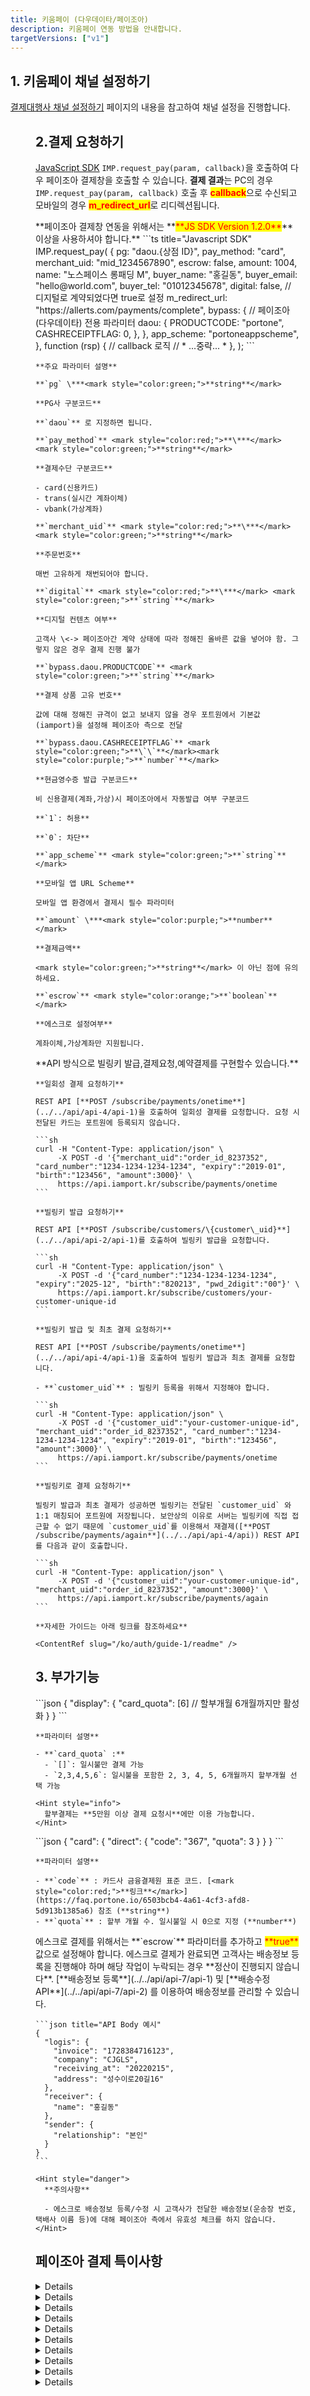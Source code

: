 ```yaml
---
title: 키움페이 (다우데이타/페이조아)
description: 키움페이 연동 방법을 안내합니다.
targetVersions: ["v1"]
---
```



## 1. 키움페이 채널 설정하기

[결제대행사 채널 설정하기](../../ready/readme#3-결제대행사-채널-설정하기) 페이지의 내용을 참고하여 채널 설정을 진행합니다.

<Figure src="/gitbook-assets/ko/screenshot 2022-06-05 11.53.10.png" />

## 2.결제 요청하기

[JavaScript SDK](../../sdk/javascript-sdk-old/readme) `IMP.request_pay(param, callback)`을 호출하여 다우 페이조아 결제창을 호출할 수 있습니다. **결제 결과**는 PC의 경우 `IMP.request_pay(param, callback)` 호출 후 <mark style="color:red;">**callback**</mark>으로 수신되고 모바일의 경우 <mark style="color:red;">**m\_redirect\_url**</mark>로 리디렉션됩니다.

<Hint style="warning">
  **페이조아 결제창 연동을 위해서는 **<mark style="color:red;">**JS SDK Version 1.2.0**</mark>** 이상을 사용하셔야 합니다.**
</Hint>

<Tabs>
  <Tab title="인증결제창 요청">
    ```ts title="Javascript SDK"
    IMP.request_pay(
      {
        pg: "daou.{상점 ID}",
        pay_method: "card",
        merchant_uid: "mid_1234567890",
        escrow: false,
        amount: 1004,
        name: "노스페이스 롱패딩 M",
        buyer_name: "홍길동",
        buyer_email: "hello@world.com",
        buyer_tel: "01012345678",
        digital: false, // 디지털로 계약되었다면 true로 설정
        m_redirect_url: "https://allerts.com/payments/complete",
        bypass: {
          // 페이조아(다우데이타) 전용 파라미터
          daou: {
            PRODUCTCODE: "portone",
            CASHRECEIPTFLAG: 0,
          },
        },
        app_scheme: "portoneappscheme",
      },
      function (rsp) {
        // callback 로직
        // * ...중략... *
      },
    );
    ```

    **주요 파라미터 설명**

    **`pg` \***<mark style="color:green;">**string**</mark>

    **PG사 구분코드**

    **`daou`** 로 지정하면 됩니다.

    **`pay_method`** <mark style="color:red;">**\***</mark> <mark style="color:green;">**string**</mark>

    **결제수단 구분코드**

    - card(신용카드)
    - trans(실시간 계좌이체)
    - vbank(가상계좌)

    **`merchant_uid`** <mark style="color:red;">**\***</mark> <mark style="color:green;">**string**</mark>

    **주문번호**

    매번 고유하게 채번되어야 합니다.

    **`digital`** <mark style="color:red;">**\***</mark> <mark style="color:green;">**`string`**</mark>

    **디지털 컨텐츠 여부**

    고객사 \<-> 페이조아간 계약 상태에 따라 정해진 올바른 값을 넣어야 함. 그렇지 않은 경우 결제 진행 불가

    **`bypass.daou.PRODUCTCODE`** <mark style="color:green;">**`string`**</mark>

    **결제 상품 고유 번호**

    값에 대해 정해진 규격이 없고 보내지 않을 경우 포트원에서 기본값(iamport)을 설정해 페이조아 측으로 전달

    **`bypass.daou.CASHRECEIPTFLAG`** <mark style="color:green;">**\`\`**</mark><mark style="color:purple;">**`number`**</mark>

    **현금영수증 발급 구분코드**

    비 신용결제(계좌,가상)시 페이조아에서 자동발급 여부 구분코드

    **`1`: 허용**

    **`0`: 차단**

    **`app_scheme`** <mark style="color:green;">**`string`**</mark>

    **모바일 앱 URL Scheme**

    모바일 앱 환경에서 결제시 필수 파라미터

    **`amount` \***<mark style="color:purple;">**number**</mark>

    **결제금액**

    <mark style="color:green;">**string**</mark> 이 아닌 점에 유의하세요.

    **`escrow`** <mark style="color:orange;">**`boolean`**</mark>

    **에스크로 설정여부**

    계좌이체,가상계좌만 지원됩니다.
  </Tab>

  <Tab title="비 인증 API 요청">
    **API 방식으로 빌링키 발급,결제요청,예약결제를 구현할수 있습니다.**

    **일회성 결제 요청하기**

    REST API [**POST /subscribe/payments/onetime**](../../api/api-4/api-1)을 호출하여 일회성 결제를 요청합니다. 요청 시 전달된 카드는 포트원에 등록되지 않습니다.

    ```sh
    curl -H "Content-Type: application/json" \
         -X POST -d '{"merchant_uid":"order_id_8237352", "card_number":"1234-1234-1234-1234", "expiry":"2019-01", "birth":"123456", "amount":3000}' \
         https://api.iamport.kr/subscribe/payments/onetime
    ```

    **빌링키 발급 요청하기**

    REST API [**POST /subscribe/customers/\{customer\_uid}**](../../api/api-2/api-1)를 호출하여 빌링키 발급을 요청합니다.

    ```sh
    curl -H "Content-Type: application/json" \
         -X POST -d '{"card_number":"1234-1234-1234-1234", "expiry":"2025-12", "birth":"820213", "pwd_2digit":"00"}' \
         https://api.iamport.kr/subscribe/customers/your-customer-unique-id
    ```

    **빌링키 발급 및 최초 결제 요청하기**

    REST API [**POST /subscribe/payments/onetime**](../../api/api-4/api-1)을 호출하여 빌링키 발급과 최초 결제를 요청합니다.

    - **`customer_uid`** : 빌링키 등록을 위해서 지정해야 합니다.

    ```sh
    curl -H "Content-Type: application/json" \
         -X POST -d '{"customer_uid":"your-customer-unique-id", "merchant_uid":"order_id_8237352", "card_number":"1234-1234-1234-1234", "expiry":"2019-01", "birth":"123456", "amount":3000}' \
         https://api.iamport.kr/subscribe/payments/onetime
    ```

    **빌링키로 결제 요청하기**

    빌링키 발급과 최초 결제가 성공하면 빌링키는 전달된 `customer_uid` 와 1:1 매칭되어 포트원에 저장됩니다. 보안상의 이유로 서버는 빌링키에 직접 접근할 수 없기 때문에 `customer_uid`를 이용해서 재결제([**POST /subscribe/payments/again**](../../api/api-4/api)) REST API를 다음과 같이 호출합니다.

    ```sh
    curl -H "Content-Type: application/json" \
         -X POST -d '{"customer_uid":"your-customer-unique-id", "merchant_uid":"order_id_8237352", "amount":3000}' \
         https://api.iamport.kr/subscribe/payments/again
    ```

    **자세한 가이드는 아래 링크를 참조하세요**

    <ContentRef slug="/ko/auth/guide-1/readme" />
  </Tab>
</Tabs>

## 3. 부가기능

<Tabs>
  <Tab title="할부개월수 설정">
    ```json
    {
      "display": {
        "card_quota": [6] // 할부개월 6개월까지만 활성화
      }
    }
    ```

    **파라미터 설명**

    - **`card_quota` :**
      - `[]`: 일시불만 결제 가능
      - `2,3,4,5,6`: 일시불을 포함한 2, 3, 4, 5, 6개월까지 할부개월 선택 가능

    <Hint style="info">
      할부결제는 **5만원 이상 결제 요청시**에만 이용 가능합니다.
    </Hint>
  </Tab>

  <Tab title="카드사 모듈 바로 호출">
    ```json
    {
      "card": {
        "direct": {
          "code": "367",
          "quota": 3
        }
      }
    }
    ```

    **파라미터 설명**

    - **`code`** : 카드사 금융결제원 표준 코드. [<mark style="color:red;">**링크**</mark>](https://faq.portone.io/6503bcb4-4a61-4cf3-afd8-5d913b1385a6) 참조 (**string**)
    - **`quota`** : 할부 개월 수. 일시불일 시 0으로 지정 (**number**)
  </Tab>

  <Tab title="에스크로 결제">
    에스크로 결제를 위해서는 **`escrow`** 파라미터를 추가하고 <mark style="color:red;">**true**</mark> 값으로 설정해야 합니다. 에스크로 결제가 완료되면 고객사는 배송정보 등록을 진행해야 하며 해당 작업이 누락되는 경우 **정산이 진행되지 않습니다**. [**배송정보 등록**](../../api/api-7/api-1) 및 [**배송수정 API**](../../api/api-7/api-2) 를 이용하여 배송정보를 관리할 수 있습니다.

    ```json title="API Body 예시"
    {
      "logis": {
        "invoice": "1728384716123",
        "company": "CJGLS",
        "receiving_at": "20220215",
        "address": "성수이로20길16"
      },
      "receiver": {
        "name": "홍길동"
      },
      "sender": {
        "relationship": "본인"
      }
    }
    ```

    <Hint style="danger">
      **주의사항**

      - 에스크로 배송정보 등록/수정 시 고객사가 전달한 배송정보(운송장 번호, 택배사 이름 등)에 대해 페이조아 측에서 유효성 체크를 하지 않습니다.
    </Hint>
  </Tab>
</Tabs>

## 페이조아 결제 특이사항

<Details>
  <p slot="summary">PC 결제는 `success`, 모바일 결제는 `imp_success` 전달</p>

  PC와 모바일에서 결제창이 각기 다른 방식으로 호출되기 때문에, 결제 후속 프로세스에도 차이가 있습니다. PC 결제의 경우 페이조아 결제창이 iframe 방식으로 호출되기 때문에 결제 프로세스 완료 후 콜백 함수(`IMP.request_pay` 함수 호출시 전달한 두 번째 파라미터)가 호출되지만, 모바일 결제의 경우 페이조아 결제창이 페이조아 URL로 리디렉션되기 때문에 결제 프로세스 완료 후 지정 된 URL(`m_redirect_url`)로 302 리디렉션 됩니다. 이때 결제 실패/성공 여부를 의미하는 파라미터가 전달되는데, PC 결제시에는 `success`, 모바일 결제시에는 `imp_success`로 서로 다른 이름의 파라미터가 전달되어 주의가 요구됩니다. 정리해보면 아래와 같습니다.

  - \[PC결제] iframe → 콜백 함수 호출 → 콜백 함수로 전달되는 response 객체에 `success` 키 값으로 전달

    ```tsx
    IMP.request_pay(
      {
        // 중략
      },
      function (response) {
        const { success } = response; // 결제 성공 또는 실패 여부
        if (success) {
          // 결제 성공 시 프로세스
        } else {
          // 결제 실패 시 프로세스
        }
      },
    );
    ```

  - \[모바일 결제] 리디렉션 → m\_redirect\_url로 302 리디렉션 → `imp_success` 쿼리 파라미터 전달

    ```text
    /**
     * m_redirect_url을 https://myservice.com/payments/complete로 설정한 후
     * 결제 프로세스 종료 됐을때 302 리디렉션 되는 URL 예시
     */
    https://myservice.com/payments/complete?**imp_success=true**&imp_uid=imp1234567890&merchant_uid=mid_123467890
    ```

  **`imp_success`와 `success`는 deprecated**

  하지만 애초에 `imp_success` 파라미터든 `success` 파라미터는 deprecated 되었기 때문에 해당 파라미터를 기반으로 결제 실패/성공 여부를 판단하시면 안 됩니다. 해당 파라미터는 단순히 포트원 → 고객사 클라이언트로 응답되는 시기의 결제 실패/성공 여부를 내려주는데, 이 값은 페이조아 → 포트원으로 결제 결과 통지 → 포트원 DB 업데이트가 완료된 시점이어야지만 정확하다고 볼 수 있습니다.

  그런데 **페이조아 → 포트원으로의 결제 결과가 전달 → 포트원 DB 업데이트와 포트원 → 고객사 클라이언트로의 응답이 비동기로 동작**하기 때문에 **실제로는 결제가 정상적으로 완료된 경우에도 아직 포트원 DB에 업데이트가 안 된 시점이라 고객사 클라이언트로 응답되는 `imp_success` 또는 `success` 파라미터가 `false`일 수** 있습니다.

  따라서 포트원 → 고객사 클라이언트로 응답되는 결과 데이터 중 신뢰할 수 있는 값은 오로지 포트원 주문 번호(`imp_uid`)와 고객사 주문 번호(`merchant_uid`)이며, 이 값을 고객사 서버로 전달해 포트원 결제내역 조회 API([GET /payments/\{imp\_uid}](https://api.iamport.kr/#!/payments/getPaymentByImpUid))를 호출한 결과(`status`)를 보고 결제 실패(`failed`)/성공(`paid`) 여부를 판단하시길 바랍니다.
</Details>

<Details>
  <p slot="summary">사파리 브라우저 - 하나카드 / NH앱캐시 결제 시 세션 관련 이슈 존재</p>

  사파리 브라우저에서 하나카드 / NH앱캐시(계좌이체) 결제 시 아래와 같이 `세션 유효기간이 초과되어 카드사와 연결이 종료되었습니다`와 같은 메시지가 렌더링되며 더 이상 결제가 불가능한 이슈가 있습니다.

  <img src="/gitbook-assets/ko/image (116).png" alt="참고이미지" data-size="original" />

  이러한 현상을 겪으시는 경우, 사파리 환경설정에서 아래와 같이 `크로스 사이트 추적 방지` 해제 및 `모든 쿠키 차단`이 모두 해제되어 있는지 확인해 보시고, 모두 해제 후 다시 시도해보시길 바랍니다.

  <img src="/gitbook-assets/ko/image (159).png" alt="참고이미지" data-size="original" />
</Details>

<Details>
  <p slot="summary">사파리/파이어폭스 브라우저 - BC카드 결제시 이슈 존재</p>

  신용카드 결제창에서 BC카드 선택 후 다음 버튼 클릭시 "지불에 실패하였습니다"라는 알림창이 뜨면서 더 이상 진행되지 않는 이슈가 있습니다. 다른 브라우저(크롬, 오페라, 엣지 등)나 다른 카드사에서는 이상 없이 BC카드 결제를 위한 페이북 QR코드가 렌더링되지만, 사파리와 파이어폭스에서는 아래와 같이 "지불에 실패하였습니다"라는 메시지를 담고 있는 알림창이 뜨면서 더 이상 결제가 진행되지 않습니다.

  <img src="/gitbook-assets/ko/image (223).png" alt="참고이미지" data-size="original" />

  이러한 현상을 겪으시는 경우, 사파리 환경설정에서 아래와 같이 `*.payjoa.co.kr` 도메인에 대해 팝업 `허용` 설정 되어 있으신지 확인해보시고, 허용 후 다시 시도해보시길 바랍니다.

  <img src="/gitbook-assets/ko/image (256).png" alt="참고이미지" data-size="original" />
</Details>

<Details>
  <p slot="summary">실시간 계좌이체 결제 플로우 상이</p>

  페이조아의 경우 내부적으로 토스페이먼츠 - 계좌이체를 사용하고 있어 토스 간편결제, NH앱캐시 그리고 계좌 정보 직접 입력을 통해서만 계좌이체가 가능합니다. 여기서 계좌 정보 직접 입력시, 보안카드 / OTP 인증 → 공인인증서 인증까지 진행해야 합니다.

  단, 모바일 결제의 경우엔 토스 간편결제와 NH앱캐시를 통해서만 결제가 가능합니다.

  <img src="/gitbook-assets/ko/image (109).png" alt="PC 결제" data-size="original" />

  <img src="/gitbook-assets/ko/image (249).png" alt="모바일 결제" data-size="original" />
</Details>

<Details>
  <p slot="summary">가상계좌 입금 완료시, 송금자 이름만 알 수 있음</p>

  페이조아는 (발급된) 가상계좌에 입금 완료시, 송금자의 정보(은행명, 계좌번호, 송금인) 중 송금자 이름만 알려줍니다. 따라서 포트원 결제내역 조회([**GET /payments/\{imp\_uid}**](../../api/api-1/api-1))시 송금자의 은행코드(`bank_code`)과 은행명(`bank_name`)은 모두 NULL로 내려가며, 송금자 이름을 확인하기 위해서는 아래 예시와 같이 별도의 쿼리 파라미터(`extension`)를 `true`로 설정해주셔야 합니다.

  ```http
  GET http://api.iamport.kr/payments/{포트원 번호}?**extension=true**
  ```

  ```json
  {
    // ... 중략
    "bank_code": null, // 송금자 은행 코드 알 수 없음
    "bank_name": null, // 송금자 은행 이름 알 수 없음
    "extension": {
      // ... 중략
      "REMITTER": "홍길동" // 송금자 이름
    }
  }
  ```
</Details>

<Details>
  <p slot="summary">가상계좌 결제 취소시, PG사와 특약 필요</p>

  가상계좌 입금 완료 건에 대한 결제 취소(환불)은 가상계좌 발급 시 부과되는 수수료 이슈로 인해 페이조아와 특약을 맺어야지만 가능합니다. 이 특약 없이는 기본적으로 가상계좌 결제 건의 환불은 불가능합니다.
</Details>

<Details>
  <p slot="summary">가상계좌 결제 취소시, 실제 환불 금액 입금까지 7 영업일 이상 소요</p>

  페이조아 가상계좌 결제 취소(환불)는 고객사 → 포트원 → 페이조아로 환불 요청 접수 시, 페이조아 담당자가 수기로 확인 후 환불 처리를 해 주는 프로세스로 진행되기 때문에 환불 금액이 실제로 입금 될때까지 7 영업일 이상 소요됩니다.
</Details>

<Details>
  <p slot="summary">과세/면세/복합과세용 CPID는 모두 건별 구분으로 1개만 발급하여 사용</p>

  페이조아 측으로 해당 CPID 설정을 `건별구분`으로 발급 해달라고 요청해주셔야 합니다. 그래야 하나의 CPID로 과세/면세/복합과세 거래건을 모두 처리할 수 있습니다.
</Details>

<Details>
  <p slot="summary">면세금액은 카드 결제만 설정 가능</p>

  결제창(`IMP.request_pay` 함수) 호출시 총 결제 금액(`amount`)중 면세 금액(`tax_free`)을 설정할 수 있습니다. 단, 페이조아 시스템 상 면세 금액은 카드 결제(`pay_method: "card"`) 시에만 가능하고 계좌이체 / 가상계좌 결제 시에는 설정할 수 없어 전액 과세 처리 됩니다.
</Details>

<Details>
  <p slot="summary">페이조아 자체 버그</p>

  **에스크로 결제시 구매자 전화번호가 결제창에 자동 완성되지 않음**

  <img src="/gitbook-assets/ko/image (253).png" alt="참고이미지" data-size="original" />

  - `IMP.request_pay` 호출시 전달한 구매자의 전화번호(`buyer_tel`)가 다른 결제창과는 달리 에스크로 결제창에서는 자동 완성되지 않습니다. 이는 페이조아가 해당 기능을 제공하지 않는 것으로 이용에 참고 부탁드립니다.
</Details>
